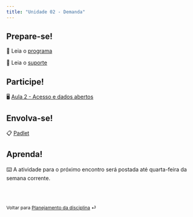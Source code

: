 ```yaml
---
title: "Unidade 02 - Demanda"
---
```


## Prepare-se!

📖 Leia o [programa](/programa.html)

📖 Leia o [suporte](/suporte.html)

## Participe!

🖥️ [Aula 2 - Acesso e dados abertos](/slides/class02.html)

## Envolva-se!

📋 [Padlet](https://padlet.com/renataoliveira/ci-ncia-aberta-e-em-colabora-o-dhb0fd7faebyahdd)

## Aprenda!

⌨️ A atividade para o próximo encontro será postada até quarta-feira da semana corrente.

<br><br>

::: {style="font-size: 0.875em;"}
Voltar para [Planejamento da disciplina](/ "programa") ⏎
:::
